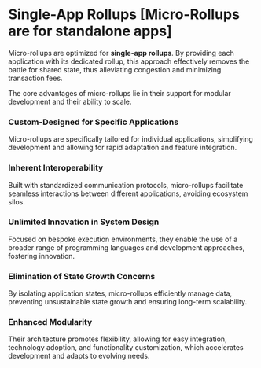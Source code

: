 # Single-App Rollups [Micro-Rollups are for standalone apps]

Micro-rollups are optimized for **single-app rollups**. By providing each application with its dedicated rollup, this approach effectively removes the battle for shared state, thus alleviating congestion and minimizing transaction fees.

The core advantages of micro-rollups lie in their support for modular development and their ability to scale.

### Custom-Designed for Specific Applications

Micro-rollups are specifically tailored for individual applications, simplifying development and allowing for rapid adaptation and feature integration.

### Inherent Interoperability

Built with standardized communication protocols, micro-rollups facilitate seamless interactions between different applications, avoiding ecosystem silos.

### Unlimited Innovation in System Design

Focused on bespoke execution environments, they enable the use of a broader range of programming languages and development approaches, fostering innovation.

### Elimination of State Growth Concerns

By isolating application states, micro-rollups efficiently manage data, preventing unsustainable state growth and ensuring long-term scalability.

### Enhanced Modularity

Their architecture promotes flexibility, allowing for easy integration, technology adoption, and functionality customization, which accelerates development and adapts to evolving needs.
